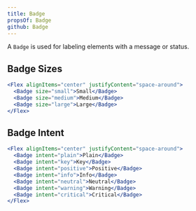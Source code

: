 ```yaml
---
title: Badge
propsOf: Badge
github: Badge
---
```


A `Badge` is used for labeling elements with a message or status.

## Badge Sizes

```jsx
<Flex alignItems="center" justifyContent="space-around">
  <Badge size="small">Small</Badge>
  <Badge size="medium">Medium</Badge>
  <Badge size="large">Large</Badge>
</Flex>
```

## Badge Intent

```jsx
<Flex alignItems="center" justifyContent="space-around">
  <Badge intent="plain">Plain</Badge>
  <Badge intent="key">Key</Badge>
  <Badge intent="positive">Positive</Badge>
  <Badge intent="info">Info</Badge>
  <Badge intent="neutral">Neutral</Badge>
  <Badge intent="warning">Warning</Badge>
  <Badge intent="critical">Critical</Badge>
</Flex>
```
